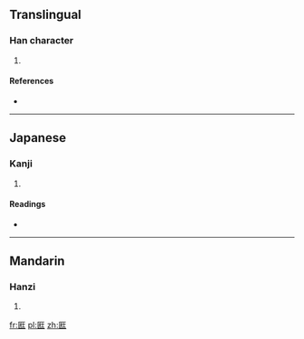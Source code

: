 ==Translingual==

===Han character===
{{Han char|rn=22|rad=匚|as=07|sn=9|four=|canj=尸女一土 (SVMG)|ids=⿷[[匚]][[壯]]}}

# {{defn|Han|sort=匚07}}

====References====
* {{Han ref|kx=0153.400|dkj=02624|dj=0346.030|hdz=10086.100|uh=5328|ud=21288}}

----

==Japanese==

===Kanji===
{{ja-kanji|grade=|rs=匚07}}

# {{defn|lang=ja|sort=匚07}}

====Readings====
* {{ja-readings|on=[[ぞう]] (zō)|kun=[[くら]] (kura)}}

----

==Mandarin==

===Hanzi===
{{cmn-hanzi|pin=[[zāng]] ([[zang1]])|wg=tsang<sup>1</sup>}}

# {{defn|lang=cmn|sort=匚07}}

[[fr:匨]]
[[pl:匨]]
[[zh:匨]]